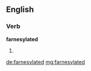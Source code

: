 ==English==

===Verb===
'''farnesylated'''

# {{past of|farnesylate}}

[[de:farnesylated]]
[[mg:farnesylated]]